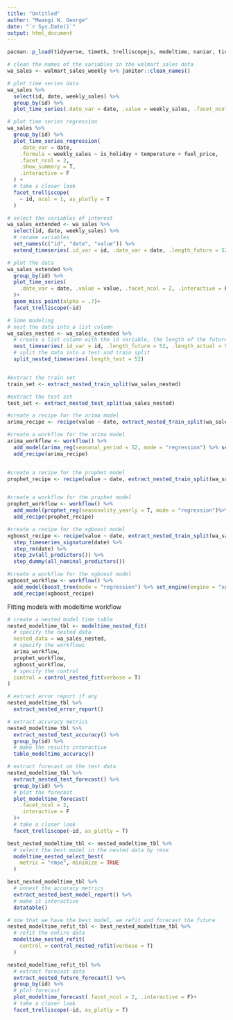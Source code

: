 ```yaml
---
title: "Untitled"
author: "Mwangi N. George"
date: "`r Sys.Date()`"
output: html_document
---
```



```r
pacman::p_load(tidyverse, timetk, trelliscopejs, modeltime, naniar, tidymodels) #load packages

# clean the names of the variables in the walmart sales data
wa_sales <- walmart_sales_weekly %>% janitor::clean_names()

# plot time series data
wa_sales %>% 
  select(id, date, weekly_sales) %>% 
  group_by(id) %>% 
  plot_time_series(.date_var = date, .value = weekly_sales, .facet_ncol = 2)

# plot time series regression
wa_sales %>% 
  group_by(id) %>% 
  plot_time_series_regression(
    .date_var = date,
    .formula = weekly_sales ~ is_holiday + temperature + fuel_price,
    .facet_ncol = 2, 
    .show_summary = T,
    .interactive = F
  ) +
  # take a closer look
  facet_trelliscope(
    ~ id, ncol = 1, as_plotly = T
  )


```

```r

# select the variables of interest
wa_sales_extended <- wa_sales %>% 
  select(id, date, weekly_sales) %>% 
  # rename variables
  set_names(c("id", "date", "value")) %>% 
  extend_timeseries(.id_var = id, .date_var = date, .length_future = 52)

# plot the data
wa_sales_extended %>% 
  group_by(id) %>% 
  plot_time_series(
    .date_var = date, .value = value, .facet_ncol = 2, .interactive = F
  )+
  geom_miss_point(alpha = .7)+
  facet_trelliscope(~id)

```

```r
# Some modeling
# nest the data into a list column
wa_sales_nested <- wa_sales_extended %>% 
  # create a list column with the id variable, the length of the future and the length of the actual
  nest_timeseries(.id_var = id, .length_future = 52, .length_actual = 52*2) %>% 
  # split the data into a test and train split
  split_nested_timeseries(.length_test = 52)


#extract the train set
train_set <- extract_nested_train_split(wa_sales_nested)

#extract the test set
test_set <- extract_nested_test_split(wa_sales_nested)

```


```r
#create a recipe for the arima model
arima_recipe <- recipe(value ~ date, extract_nested_train_split(wa_sales_nested))

#create a workflow for the arima model
arima_workflow <- workflow() %>% 
  add_model(arima_reg(seasonal_period = 52, mode = "regression") %>% set_engine(engine = "auto_arima")) %>% 
  add_recipe(arima_recipe)


#create a recipe for the prophet model
prophet_recipe <- recipe(value ~ date, extract_nested_train_split(wa_sales_nested))


#create a workflow for the prophet model
prophet_workflow <- workflow() %>% 
  add_model(prophet_reg(seasonality_yearly = T, mode = "regression")%>% set_engine(engine = "prophet")) %>% 
  add_recipe(prophet_recipe)

#create a recipe for the xgboost model
xgboost_recipe <- recipe(value ~ date, extract_nested_train_split(wa_sales_nested)) %>% 
  step_timeseries_signature(date) %>% 
  step_rm(date) %>% 
  step_zv(all_predictors()) %>% 
  step_dummy(all_nominal_predictors())

#create a workflow for the xgboost model
xgboost_workflow <- workflow() %>% 
  add_model(boost_tree(mode = "regression") %>% set_engine(engine = "xgboost")) %>% 
  add_recipe(xgboost_recipe)

```

Fitting models with modeltime workflow
```r
# create a nested model time table
nested_modeltime_tbl <- modeltime_nested_fit(
  # specify the nested data
  nested_data = wa_sales_nested, 
  # specify the workflows
  arima_workflow,
  prophet_workflow,
  xgboost_workflow,
  # specify the control
  control = control_nested_fit(verbose = T)
)

```


```r
# extract error report if any
nested_modeltime_tbl %>% 
  extract_nested_error_report()
```


```r
# extract accuracy metrics 
nested_modeltime_tbl %>% 
  extract_nested_test_accuracy() %>% 
  group_by(id) %>% 
  # make the results interactive
  table_modeltime_accuracy()

# extract forecast on the test data
nested_modeltime_tbl %>% 
  extract_nested_test_forecast() %>% 
  group_by(id) %>% 
  # plot the forecast
  plot_modeltime_forecast(
    .facet_ncol = 2,
    .interactive = F
  )+
  # take a closer look
  facet_trelliscope(~id, as_plotly = T)
```

```r

best_nested_modeltime_tbl <- nested_modeltime_tbl %>% 
  # select the best model in the nested data by rmse
  modeltime_nested_select_best(
    metric = "rmse", minimize = TRUE
  )

best_nested_modeltime_tbl %>% 
  # unnest the accuracy metrics
  extract_nested_best_model_report() %>% 
  # make it interactive
  datatable()
```


```r
# now that we have the best model, we refit and forecast the future
nested_modeltime_refit_tbl <- best_nested_modeltime_tbl %>% 
  # refit the entire data 
  modeltime_nested_refit(
    control = control_nested_refit(verbose = T)
  )

nested_modeltime_refit_tbl %>% 
  # extract forecast data
  extract_nested_future_forecast() %>% 
  group_by(id) %>% 
  # plot forecast
  plot_modeltime_forecast(.facet_ncol = 2, .interactive = F)+
  # take a closer look
  facet_trelliscope(~id, as_plotly = T)
```












